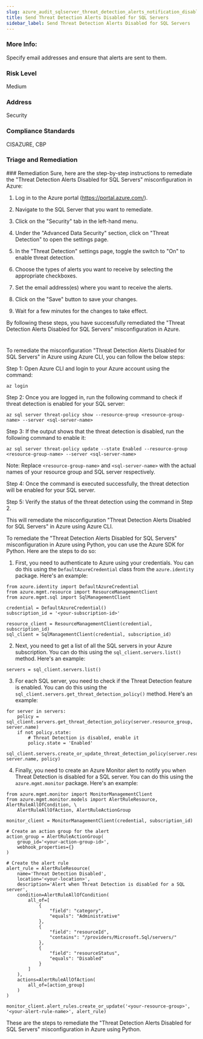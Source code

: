 ```yaml
---
slug: azure_audit_sqlserver_threat_detection_alerts_notification_disabled
title: Send Threat Detection Alerts Disabled for SQL Servers
sidebar_label: Send Threat Detection Alerts Disabled for SQL Servers
---
```


### More Info:

Specify email addresses and ensure that alerts are sent to them.

### Risk Level

Medium

### Address

Security

### Compliance Standards

CISAZURE, CBP

### Triage and Remediation
<Tabs>
<Tab title='Remediation'>
### Remediation

<AccordionGroup>
<Accordion title='Using Console' defaultOpen='true'>
Sure, here are the step-by-step instructions to remediate the "Threat Detection Alerts Disabled for SQL Servers" misconfiguration in Azure:

1. Log in to the Azure portal (https://portal.azure.com/).

2. Navigate to the SQL Server that you want to remediate.

3. Click on the "Security" tab in the left-hand menu.

4. Under the "Advanced Data Security" section, click on "Threat Detection" to open the settings page.

5. In the "Threat Detection" settings page, toggle the switch to "On" to enable threat detection.

6. Choose the types of alerts you want to receive by selecting the appropriate checkboxes.

7. Set the email address(es) where you want to receive the alerts.

8. Click on the "Save" button to save your changes.

9. Wait for a few minutes for the changes to take effect.

By following these steps, you have successfully remediated the "Threat Detection Alerts Disabled for SQL Servers" misconfiguration in Azure.

#
</Accordion>

<Accordion title='Using CLI'>
To remediate the misconfiguration "Threat Detection Alerts Disabled for SQL Servers" in Azure using Azure CLI, you can follow the below steps:

Step 1: Open Azure CLI and login to your Azure account using the command:

```
az login
```

Step 2: Once you are logged in, run the following command to check if threat detection is enabled for your SQL server:

```
az sql server threat-policy show --resource-group <resource-group-name> --server <sql-server-name>
```

Step 3: If the output shows that the threat detection is disabled, run the following command to enable it:

```
az sql server threat-policy update --state Enabled --resource-group <resource-group-name> --server <sql-server-name>
```

Note: Replace `<resource-group-name>` and `<sql-server-name>` with the actual names of your resource group and SQL server respectively.

Step 4: Once the command is executed successfully, the threat detection will be enabled for your SQL server.

Step 5: Verify the status of the threat detection using the command in Step 2.

This will remediate the misconfiguration "Threat Detection Alerts Disabled for SQL Servers" in Azure using Azure CLI.
</Accordion>

<Accordion title='Using Python'>
To remediate the "Threat Detection Alerts Disabled for SQL Servers" misconfiguration in Azure using Python, you can use the Azure SDK for Python. Here are the steps to do so:

1. First, you need to authenticate to Azure using your credentials. You can do this using the `DefaultAzureCredential` class from the `azure.identity` package. Here's an example:

```
from azure.identity import DefaultAzureCredential
from azure.mgmt.resource import ResourceManagementClient
from azure.mgmt.sql import SqlManagementClient

credential = DefaultAzureCredential()
subscription_id = '<your-subscription-id>'

resource_client = ResourceManagementClient(credential, subscription_id)
sql_client = SqlManagementClient(credential, subscription_id)
```

2. Next, you need to get a list of all the SQL servers in your Azure subscription. You can do this using the `sql_client.servers.list()` method. Here's an example:

```
servers = sql_client.servers.list()
```

3. For each SQL server, you need to check if the Threat Detection feature is enabled. You can do this using the `sql_client.servers.get_threat_detection_policy()` method. Here's an example:

```
for server in servers:
    policy = sql_client.servers.get_threat_detection_policy(server.resource_group, server.name)
    if not policy.state:
        # Threat Detection is disabled, enable it
        policy.state = 'Enabled'
        sql_client.servers.create_or_update_threat_detection_policy(server.resource_group, server.name, policy)
```

4. Finally, you need to create an Azure Monitor alert to notify you when Threat Detection is disabled for a SQL server. You can do this using the `azure.mgmt.monitor` package. Here's an example:

```
from azure.mgmt.monitor import MonitorManagementClient
from azure.mgmt.monitor.models import AlertRuleResource, AlertRuleAllOfCondition, \
    AlertRuleAllOfAction, AlertRuleActionGroup

monitor_client = MonitorManagementClient(credential, subscription_id)

# Create an action group for the alert
action_group = AlertRuleActionGroup(
    group_id='<your-action-group-id>',
    webhook_properties={}
)

# Create the alert rule
alert_rule = AlertRuleResource(
    name='Threat Detection Disabled',
    location='<your-location>',
    description='Alert when Threat Detection is disabled for a SQL server',
    condition=AlertRuleAllOfCondition(
        all_of=[
            {
                "field": "category",
                "equals": "Administrative"
            },
            {
                "field": "resourceId",
                "contains": "/providers/Microsoft.Sql/servers/"
            },
            {
                "field": "resourceStatus",
                "equals": "Disabled"
            }
        ]
    ),
    actions=AlertRuleAllOfAction(
        all_of=[action_group]
    )
)

monitor_client.alert_rules.create_or_update('<your-resource-group>', '<your-alert-rule-name>', alert_rule)
```

These are the steps to remediate the "Threat Detection Alerts Disabled for SQL Servers" misconfiguration in Azure using Python.
</Accordion>

</AccordionGroup>
</Tab>
</Tabs>

